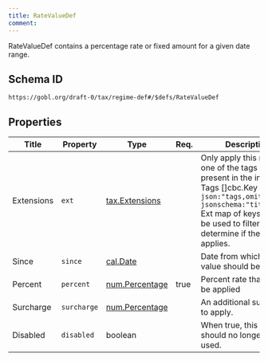 ```yaml
---
title: RateValueDef
comment: 
---
```


RateValueDef contains a percentage rate or fixed amount for a given date range.

## Schema ID

`https://gobl.org/draft-0/tax/regime-def#/$defs/RateValueDef`

## Properties

| Title      | Property    | Type                                      | Req. | Description                                                                                                                                                                                                    |
|------------|-------------|-------------------------------------------|------|----------------------------------------------------------------------------------------------------------------------------------------------------------------------------------------------------------------|
| Extensions | `ext`       | [tax.Extensions](/draft-0/tax/extensions) |      | Only apply this rate if one of the tags is present in the invoice. Tags []cbc.Key `json:"tags,omitempty" jsonschema:"title=Tags"` Ext map of keys that can be used to filter to determine if the rate applies. |
| Since      | `since`     | [cal.Date](/draft-0/cal/date)             |      | Date from which this value should be applied.                                                                                                                                                                  |
| Percent    | `percent`   | [num.Percentage](/draft-0/num/percentage) | true | Percent rate that should be applied                                                                                                                                                                            |
| Surcharge  | `surcharge` | [num.Percentage](/draft-0/num/percentage) |      | An additional surcharge to apply.                                                                                                                                                                              |
| Disabled   | `disabled`  | boolean                                   |      | When true, this value should no longer be used.                                                                                                                                                                |

